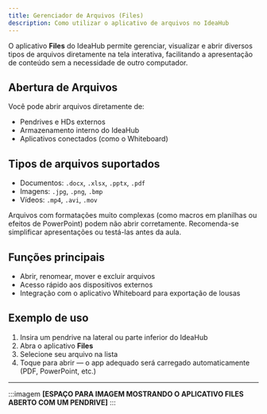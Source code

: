 ```yaml
---
title: Gerenciador de Arquivos (Files)
description: Como utilizar o aplicativo de arquivos no IdeaHub
---
```


O aplicativo **Files** do IdeaHub permite gerenciar, visualizar e abrir diversos tipos de arquivos diretamente na tela interativa, facilitando a apresentação de conteúdo sem a necessidade de outro computador.

## Abertura de Arquivos

Você pode abrir arquivos diretamente de:

- Pendrives e HDs externos
- Armazenamento interno do IdeaHub
- Aplicativos conectados (como o Whiteboard)

## Tipos de arquivos suportados

- Documentos: `.docx`, `.xlsx`, `.pptx`, `.pdf`
- Imagens: `.jpg`, `.png`, `.bmp`
- Vídeos: `.mp4`, `.avi`, `.mov`

<Note>
Arquivos com formatações muito complexas (como macros em planilhas ou efeitos de PowerPoint) podem não abrir corretamente. Recomenda-se simplificar apresentações ou testá-las antes da aula.
</Note>

## Funções principais

- Abrir, renomear, mover e excluir arquivos
- Acesso rápido aos dispositivos externos
- Integração com o aplicativo Whiteboard para exportação de lousas

## Exemplo de uso

1. Insira um pendrive na lateral ou parte inferior do IdeaHub
2. Abra o aplicativo **Files**
3. Selecione seu arquivo na lista
4. Toque para abrir — o app adequado será carregado automaticamente (PDF, PowerPoint, etc.)

---

:::imagem
**[ESPAÇO PARA IMAGEM MOSTRANDO O APLICATIVO FILES ABERTO COM UM PENDRIVE]**
:::